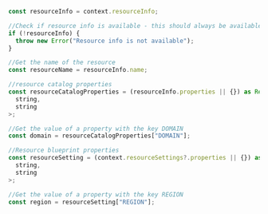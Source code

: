 ```typescript Retrieving resource properties.
const resourceInfo = context.resourceInfo;

//Check if resource info is available - this should always be available
if (!resourceInfo) {
  throw new Error("Resource info is not available");
}

//Get the name of the resource
const resourceName = resourceInfo.name;

//resource catalog properties
const resourceCatalogProperties = (resourceInfo.properties || {}) as Record<
  string,
  string
>;

//Get the value of a property with the key DOMAIN
const domain = resourceCatalogProperties["DOMAIN"];

//Resource blueprint properties
const resourceSetting = (context.resourceSettings?.properties || {}) as Record<
  string,
  string
>;

//Get the value of a property with the key REGION
const region = resourceSetting["REGION"];
```
